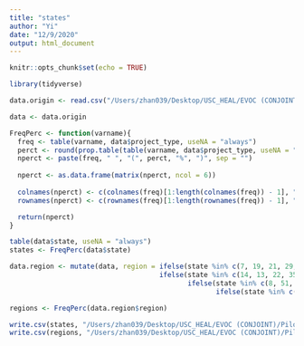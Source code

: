 ```yaml
---
title: "states"
author: "Yi"
date: "12/9/2020"
output: html_document
---
```


```r
knitr::opts_chunk$set(echo = TRUE)
```

```r
library(tidyverse)
```


```r
data.origin <- read.csv("/Users/zhan039/Desktop/USC_HEAL/EVOC (CONJOINT)/Final_Data/EVOC_pilot1_08072020.csv", na.strings = "")

data <- data.origin
```

```r
FreqPerc <- function(varname){
  freq <- table(varname, data$project_type, useNA = "always")
  perct <- round(prop.table(table(varname, data$project_type, useNA = "always"), margin = 2) * 100, 1)
  nperct <- paste(freq, " ", "(", perct, "%", ")", sep = "")
  
  nperct <- as.data.frame(matrix(nperct, ncol = 6))
  
  colnames(nperct) <- c(colnames(freq)[1:length(colnames(freq)) - 1], "Missing")
  rownames(nperct) <- c(rownames(freq)[1:length(rownames(freq)) - 1], "Missing")

  return(nperct)
}
```


```r
table(data$state, useNA = "always")
states <- FreqPerc(data$state)
```

```r
data.region <- mutate(data, region = ifelse(state %in% c(7, 19, 21, 29, 39, 45, 30, 32, 38), "Northeast",
                                     ifelse(state %in% c(14, 13, 22, 35, 49, 15, 16, 23, 25, 27, 34, 41), "Midwest", 
                                            ifelse(state %in% c(8, 51, 9, 10, 20, 33, 40, 46, 48, 1, 17, 24, 42, 4, 18, 36, 43), "South", 
                                                   ifelse(state %in% c(3, 6, 12, 31, 26, 44, 28, 50, 2, 5, 11, 37, 47), "West", NA)))))

regions <- FreqPerc(data.region$region)
```


```r
write.csv(states, "/Users/zhan039/Desktop/USC_HEAL/EVOC (CONJOINT)/Pilot1_Methods_Paper/updated09302020/states.csv")
write.csv(regions, "/Users/zhan039/Desktop/USC_HEAL/EVOC (CONJOINT)/Pilot1_Methods_Paper/updated09302020/regions.csv")
```

